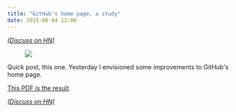 ```yaml
---
title: "GitHub's home page, a study"
date: 2015-06-04 12:00
---
```



[_(Discuss on HN)_](https://news.ycombinator.com/item?id=9658297)

<Figure>

![](../assets/images/posts/2015-06-04-github-home-redux/home.png)

</Figure>

Quick post, this one.
Yesterday I envisioned some improvements to GitHub's home page.

[This PDF is the result](/attachments/GitHub_Home-Trumbtta_version.pdf).

[_(Discuss on HN)_](https://news.ycombinator.com/item?id=9658297)
